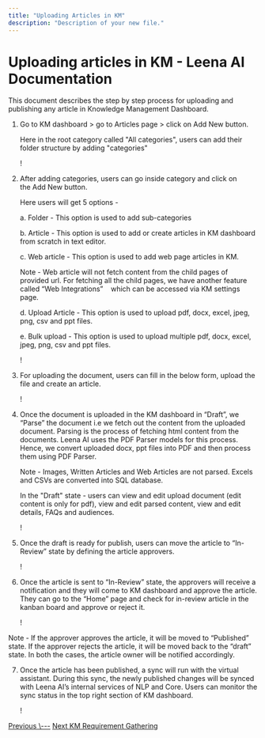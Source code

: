 ```yaml
---
title: "Uploading Articles in KM"
description: "Description of your new file."
---
```


# Uploading articles in KM - Leena AI Documentation

This document describes the step by step process for uploading and publishing any article in Knowledge Management Dashboard.

1.  Go to KM dashboard \> go to Articles page \> click on Add New button.   

    Here in the root category called "All categories", users can add their folder structure by adding "categories"  

      

    \![](https://docs.leena.ai/scroll/viewFile.do?soid=60028578778&fileId=35185000000024019)

2.  After adding categories, users can go inside category and click on the Add New button.  

    Here users will get 5 options -  

    a. Folder - This option is used to add sub-categories  

    b. Article - This option is used to add or create articles in KM dashboard from scratch in text editor.  

    c. Web article - This option is used to add web page articles in KM.  

    Note - Web article will not fetch content from the child pages of provided url. For fetching all the child pages, we have another feature called “Web Integrations”    which can be accessed via KM settings page.  

    d. Upload Article - This option is used to upload pdf, docx, excel, jpeg, png, csv and ppt files.  

    e. Bulk upload - This option is used to upload multiple pdf, docx, excel, jpeg, png, csv and ppt files.  

      

    \![](https://docs.leena.ai/scroll/viewFile.do?soid=60028578778&fileId=35185000000024021)

3.  For uploading the document, users can fill in the below form, upload the file and create an article.  

      

    \![](https://docs.leena.ai/scroll/viewFile.do?soid=60028578778&fileId=35185000000024029)

4.  Once the document is uploaded in the KM dashboard in “Draft”, we “Parse” the document i.e we fetch out the content from the uploaded document. Parsing is the process of fetching html content from the documents. Leena AI uses the PDF Parser models for this process. Hence, we convert uploaded docx, ppt files into PDF and then process them using PDF Parser.   

    Note - Images, Written Articles and Web Articles are not parsed. Excels and CSVs are converted into SQL database.  

    In the "Draft" state - users can view and edit upload document (edit content is only for pdf), view and edit parsed content, view and edit details, FAQs and audiences.  

      

    \![](https://docs.leena.ai/scroll/viewFile.do?soid=60028578778&fileId=35185000000024031)

5.  Once the draft is ready for publish, users can move the article to “In-Review” state by defining the article approvers.  

      

    \![](https://docs.leena.ai/scroll/viewImage.do?imgurl=9caa59147dfa11569854809b10d26e3259523cdbbe1ccd0aeddf205c98e4a580-e9b9840e6c32426ab0294f1c217dafb5ugsb3gtt0flz)

6.  Once the article is sent to “In-Review” state, the approvers will receive a notification and they will come to KM dashboard and approve the article. They can go to the “Home” page and check for in-review article in the kanban board and approve or reject it.  

      

    \![](https://docs.leena.ai/scroll/viewImage.do?imgurl=9caa59147dfa11569854809b10d26e3259523cdbbe1ccd0aeddf205c98e4a580-e9b9840e6c32426ab0294f1c217dafb5smll8uw91w9h)

Note - If the approver approves the article, it will be moved to “Published” state. If the approver rejects the article, it will be moved back to the “draft” state. In both the cases, the article owner will be notified accordingly.

7.  Once the article has been published, a sync will run with the virtual assistant. During this sync, the newly published changes will be synced with Leena AI’s internal services of NLP and Core. Users can monitor the sync status in the top right section of KM dashboard.  

      

    \![](https://docs.leena.ai/scroll/viewImage.do?imgurl=9caa59147dfa11569854809b10d26e3259523cdbbe1ccd0aeddf205c98e4a580-e9b9840e6c32426ab0294f1c217dafb5yl602mqt9eyb)

[Previous \\---](https://docs.leena.ai/s/product-management/m/knowledge-management/a/) [Next KM Requirement Gathering](https://docs.leena.ai/s/product-management/m/knowledge-management/a/km-requirement-gathering)